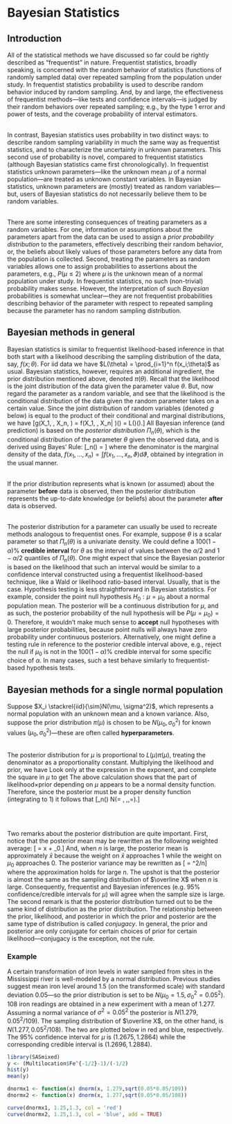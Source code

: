 # Bayesian Statistics

## Introduction

All of the statistical methods we have discussed so far could be rightly described as "frequentist" in nature.  Frequentist statistics, broadly speaking, is concerned with the random behavior of statistics (functions of randomly sampled data) over repeated sampling from the population under study.  In frequentist statistics probability is used to describe random behavior induced by random sampling.  And, by and large, the effectiveness of frequentist methods---like tests and confidence intervals---is judged by their random behaviors over repeated sampling; e.g., by the type 1 error and power of tests, and the coverage probability of interval estimators.<br><br>

In contrast, Bayesian statistics uses probability in two distinct ways: to describe random sampling variability in much the same way as frequentist statistics, and to characterize the uncertainty in unknown parameters.  This second use of probability is novel, compared to frequentist statistics (although Bayesian statistics came first chronologically).  In frequentist statistics unknown parameters---like the unknown mean $\mu$ of a normal population---are treated as unknown constant variables.  In Bayesian statistics, unknown parameters are (mostly) treated as random variables---but, users of Bayesian statistics do not necessarily believe them to be random variables. <br><br>

There are some interesting consequences of treating parameters as a random variables.  For one, information or assumptions about the parameters apart from the data can be used to assign a *prior probability distribution* to the parameters, effectively describing their random behavior, or, the beliefs about likely values of those parameters before any data from the population is collected.  Second, treating the parameters as random variables allows one to assign probabilities to assertions about the parameters, e.g., $P(\mu \leq 2)$ where $\mu$ is the unknown mean of a normal population under study.  In frequentist statistics, no such (non-trivial) probability makes sense.  However, the interpretation of such *Bayesian* probabilities is somewhat unclear---they are not frequentist probabilities describing behavior of the parameter with respect to repeated sampling because the parameter has no random sampling distribution.

## Bayesian methods in general

Bayesian statistics is similar to frequentist likelihood-based inference in that both start with a likelihood describing the sampling distribution of the data, say, $f(x;\theta)$.  For iid data we have $L(\theta) = \prod_{i=1}^n f(x_i;\theta)$ as usual.  Bayesian statistics, however, requires an additional ingredient, the prior distribution mentioned above, denoted $\pi(\theta)$.  Recall that the likelihood is the joint distribution of the data given the parameter value $\theta$. But, now regard the parameter as a random variable, and see that the likelihood is the conditional distribution of the data given the random parameter takes on a certain value.  Since the joint distribution of random variables (denoted $g$ below) is equal to the product of their conditional and marginal distributions, we have 
\[g(X_1, \ldots, X_n, \theta) = f(X_1, \ldots, X_n| \theta)\pi(\theta) = L(\theta)\pi(\theta).\]
All Bayesian inference (and prediction) is based on the *posterior distribution* $\Pi_n(\theta)$, which is the conditional distribution of the parameter $\theta$ given the observed data, and is derived using Bayes' Rule:
\[\Pi_n(\theta) = \frac{L(\theta)\pi(\theta)}{\int L(\vartheta)\pi(\vartheta)d\vartheta }\]
where the denominator is the marginal density of the data, $f(x_1, \ldots, x_n) = \int f(x_1, \ldots, x_n,\vartheta)d\vartheta$, obtained by integration in the usual manner.
<br><br>

If the prior distribution represents what is known (or assumed) about the parameter **before** data is observed, then the posterior distribution represents the up-to-date knowledge (or beliefs) about the parameter **after** data is observed.<br><br>

The posterior distribution for a parameter can usually be used to recreate methods analogous to frequentist ones.  For example, suppose $\theta$ is a scalar parameter so that $\Pi_n(\theta)$ is a univariate density.  We could define a $100(1-\alpha)\%$ **credible interval** for $\theta$ as the interval of values between the $\alpha/2$ and $1-\alpha/2$ quantiles of $\Pi_n(\theta)$.  One might expect that since the Bayesian posterior is based on the likelihood that such an interval would be similar to a confidence interval constructed using a frequentist likelihood-based technique, like a Wald or likelihood ratio-based interval.  Usually, that is the case.  Hypothesis testing is less straightforward in Bayesian statistics.  For example, consider the point null hypothesis $H_0:\mu = \mu_0$ about a normal population mean.  The posterior will be a continuous distribution for $\mu$, and as such, the posterior probability of the null hypothesis will be $P(\mu = \mu_0) = 0$.  Therefore, it wouldn't make much sense to **accept** null hypotheses with large posterior probabilities, because point nulls will always have zero probability under continuous posteriors.  Alternatively, one might define a testing rule in reference to the posterior credible interval above, e.g., reject the null if $\mu_0$ is not in the $100(1-\alpha)\%$ credible interval for some specific choice of $\alpha$.  In many cases, such a test behave similarly to frequentist-based hypothesis tests.     



## Bayesian methods for a single normal population

Suppose $X_i \stackrel{iid}{\sim}N(\mu, \sigma^2)$, which represents a normal population with an unknown mean and a known variance.  Also, suppose the prior distribution $\pi(\mu)$ is chosen to be $N(\mu_0, \sigma_0^2)$ for known values $(\mu_0, \sigma_0^2)$---these are often called **hyperparameters**.<br><br>

The posterior distribution for $\mu$ is proportional to $L(\mu)\pi(\mu)$, treating the denominator as a proportionality constant.  Multiplying the likelihood and prior, we have
\begin{align*}
\Pi_n(\mu)\propto L(\mu)\pi(\mu)\\
& = (2\pi\sigma^2)^{-n/2}(2\pi\sigma_0^2)^{-1/2}\exp\left\{-\frac{1}{2\sigma^2}\sum_{i=1}^n(x_i - \mu)^2 - \frac{1}{2\sigma^2}(\mu - \mu_0)^2\right\}
\end{align*}
Look only at the expression in the exponent, and complete the square in $\mu$ to get
\begin{align*}
-\frac{1}{2\sigma^2}&\sum_{x_i - \mu}^2 - \frac{1}{2\sigma_0^2}(\mu - \mu_0)^2\\
& = \mu^2\left[-\frac{n}{2\sigma^2}-\frac{1}{2\sigma_0^2}\right] + \mu\left[\frac{n\bar x}{\sigma^2} + \frac{\mu_0}{\sigma_0^2}\right] - \frac{1}{2\sigma^2}\sum x_i^2 - \frac{\mu_0^2}{2\sigma_0^2}\\
& = -\frac{1}{2\left[\frac{1}{\frac{n}{\sigma^2} + \frac{1}{\sigma_0^2}}\right]}\left(\mu^2 - 2\mu \frac{\frac{n\bar x}{\sigma^2} + \frac{\mu_0}{\sigma_0^2}}{\frac{n}{\sigma^2} + \frac{1}{\sigma_0^2}} - \left[\frac{\frac{n\bar x}{\sigma^2} + \frac{\mu_0}{\sigma_0^2}}{\frac{n}{\sigma^2} + \frac{1}{\sigma_0^2}}\right]^2\right) - \frac{1}{2\sigma^2}\sum x_i^2 - \frac{\mu_0^2}{2\sigma_0^2} - \frac{1}{2}\frac{\left[\frac{n\bar x}{\sigma^2} + \frac{\mu_0}{\sigma_0^2}\right]^2}{\frac{n}{\sigma^2} + \frac{1}{\sigma_0^2}}\\
& =  -\frac{1}{2\left[\frac{1}{\frac{n}{\sigma^2} + \frac{1}{\sigma_0^2}}\right]}\left(\mu - \frac{\frac{n\bar x}{\sigma^2} + \frac{\mu_0}{\sigma_0^2}}{\frac{n}{\sigma^2} + \frac{1}{\sigma_0^2}}\right)^2 + (\text{constants in }\mu).
\end{align*}
The above calculation shows that the part of likelihood$\times$prior depending on $\mu$ appears to be a normal density function.  Therefore, since the posterior must be a proper density function (integrating to 1) it follows that 
\[\Pi_n(\mu) \text{ is }N\left(\text{mean }= \frac{\frac{n\bar x}{\sigma^2} + \frac{\mu_0}{\sigma_0^2}}{\frac{n}{\sigma^2} + \frac{1}{\sigma_0^2}}, \,\,\text{variance }=\frac{1}{\frac{n}{\sigma^2} + \frac{1}{\sigma_0^2}}\right).\]

<br><br>

Two remarks about the posterior distribution are quite important.  First, notice that the posterior mean may be rewritten as the following weighted average:
\[\frac{\frac{n\bar x}{\sigma^2} + \frac{\mu_0}{\sigma_0^2}}{\frac{n}{\sigma^2} + \frac{1}{\sigma_0^2}} = \bar x \frac{\frac{\sigma^2}{n\sigma_0^2}}{1+\frac{\sigma^2}{n\sigma_0^2}} + \mu_0\frac{1}{1+\frac{\sigma^2}{n\sigma_0^2}}.\]
And, when $n$ is large, the posterior mean is approximately $\bar x$ because the weight on $\bar x$ approaches 1 while the weight on $\mu_0$ approaches 0.  The posterior variance may be rewritten as
\[\frac{1}{\frac{n}{\sigma^2} + \frac{1}{\sigma_0^2}} = \frac{\sigma^2}{n+\sigma^2/\sigma_0^2}\approx \sigma^2/n\]
where the approximation holds for large $n$.  The upshot is that the posterior is almost the same as the sampling distribution of $\overline X$ when $n$ is large.  Consequently, frequentist and Bayesian inferences (e.g. $95\%$ confidence/credible intervals for $\mu$) will agree when the sample size is large.  The second remark is that the posterior distribution turned out to be the same kind of distribution as the prior distribution.  The relationship between the prior, likelihood, and posterior in which the prior and posterior are the same type of distribution is called *conjugacy*.  In general, the prior and posterior are only conjugate for certain choices of prior for certain likelihood---conjugacy is the exception, not the rule.

### Example

A certain transformation of iron levels in water sampled from sites in the Mississippi river is well-modeled by a normal distribution.  Previous studies suggest mean iron level around 1.5 (on the transformed scale) with standard deviation 0.05---so the prior distribution is set to be $N(\mu_0 =1.5,\sigma_0^2=0.05^2)$.  108 iron readings are obtained in a new experiment with a mean of 1.277.  Assuming a normal variance of $\sigma^2 = 0.05^2$ the posterior is $N(1.279, 0.05^2/109)$.  The sampling distribution of $\overline X$, on the other hand, is $N(1.277, 0.05^2/108)$.  The two are plotted below in red and blue, respectively.  The $95\%$ confidence interval for $\mu$ is $(1.2675,\,1.2864)$ while the corresponding credible interval is $(1.2696, \,1.2884)$. 

```r
library(SASmixed)
y <- (Multilocation$Fe^{-1/2}-1)/(-1/2)
hist(y)
mean(y)
```


```r
dnormx1 <- function(x) dnorm(x, 1.279,sqrt(0.05*0.05/109))
dnormx2 <- function(x) dnorm(x, 1.277,sqrt(0.05*0.05/108))

curve(dnormx1, 1.25,1.3, col = 'red')
curve(dnormx2, 1.25,1.3, col = 'blue', add = TRUE)


```










